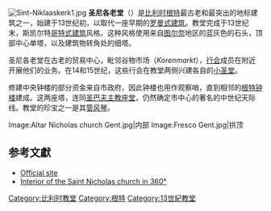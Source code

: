 [[Image:Sint-Niklaaskerk1.jpg|thumb]]
'''圣尼各老堂'''（{{lang-nl|Sint-Niklaaskerk}}）是[[比利时|比利时]][[根特|根特]]最古老和最突出的地标建筑之一，始建于13世纪初，以取代一座早期的[[罗曼式建筑|罗曼式建筑]]。教堂完成于13世纪末，斯凯尔特[[哥特式建筑|哥特式建筑]]风格。这种风格使用来自[[图尔奈|图尔奈]]地区的蓝灰色的石头，顶部中心单塔，以及建筑物转角处的细塔。

圣尼各老堂在古老的贸易中心，毗邻谷物市场（''Korenmarkt''），[[商人團體|行会]]成员在附近开展他们的业务。在14和15世纪，这些行会在教堂两侧兴建各自的[[小圣堂|小圣堂]]。

修建中央钟楼的部分资金来自市政府，因此钟楼也用作观察哨，直到相邻的[[根特钟楼|根特钟楼]]建成。这两座塔，连同[[圣巴夫主教座堂|圣巴夫主教座堂]]，仍然确定市中心的著名的中世纪天际线。教堂的珍宝之一是其[[管风琴|管风琴]]。

<gallery>
Image:Altar Nicholas church Gent.jpg|内部
Image:Fresco Gent.jpg|拱顶
</gallery>

==参考文獻==
{{Reflist}}
* [http://www.stniklaas.com/ Official site] {{Wayback|url=http://www.stniklaas.com/ |date=20200820235424 }}
* [http://www.visoog.be/viewer.php?lang=dut&hotspot=39 Interior of the Saint Nicholas church in 360°] {{Wayback|url=http://www.visoog.be/viewer.php?lang=dut&hotspot=39 |date=20120304145021 }}
{{Coord|51|03|14|N|3|43|22|E|display=title|region:BE_type:landmark_source:nlwiki}}
[[Category:比利时教堂|Category:比利时教堂]]
[[Category:根特|Category:根特]]
[[Category:13世紀教堂|Category:13世紀教堂]]